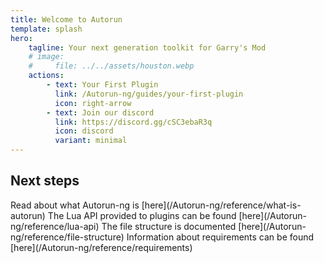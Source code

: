 ```yaml
---
title: Welcome to Autorun
template: splash
hero:
    tagline: Your next generation toolkit for Garry's Mod
    # image:
    #     file: ../../assets/houston.webp
    actions:
        - text: Your First Plugin
          link: /Autorun-ng/guides/your-first-plugin
          icon: right-arrow
        - text: Join our discord
          link: https://discord.gg/cSC3ebaR3q
          icon: discord
          variant: minimal
---
```



## Next steps

<CardGrid stagger>
    <Card title="About" icon="pencil">
        Read about what Autorun-ng is [here](/Autorun-ng/reference/what-is-autorun)
    </Card>
    <Card title="Lua API" icon="moon">
        The Lua API provided to plugins can be found [here](/Autorun-ng/reference/lua-api)
    </Card>
    <Card title="File Structure" icon="document">
        The file structure is documented [here](/Autorun-ng/reference/file-structure)
    </Card>
    <Card title="Requirements" icon="document">
        Information about requirements can be found [here](/Autorun-ng/reference/requirements)
    </Card>
</CardGrid>
